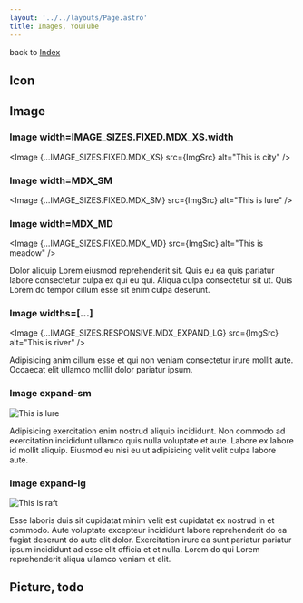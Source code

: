 ```yaml
---
layout: '../../layouts/Page.astro'
title: Images, YouTube
---
```





back to [Index](/design)

## Icon

<div class="flex gap-4">
  <Icon name="tabler:device-floppy" class="h-24 w-24 text-primary" />
  <Icon name="tabler:brand-github" class="h-24 w-24 text-secondary" />
  <Icon name="tabler:cloud-download" class="h-24 w-24 text-accent" />
</div>

## Image

### Image width=IMAGE_SIZES.FIXED.MDX_XS.width

<Image {...IMAGE_SIZES.FIXED.MDX_XS} src={ImgSrc} alt="This is city" />

### Image width=MDX_SM

<Image {...IMAGE_SIZES.FIXED.MDX_SM} src={ImgSrc} alt="This is lure" />

### Image width=MDX_MD

<Image {...IMAGE_SIZES.FIXED.MDX_MD} src={ImgSrc} alt="This is meadow" />

Dolor aliquip Lorem eiusmod reprehenderit sit. Quis eu ea quis pariatur labore consectetur culpa ex
qui eu qui. Aliqua culpa consectetur sit ut. Quis Lorem do tempor cillum esse sit enim culpa
deserunt.

### Image widths=[...]

<Image
  {...IMAGE_SIZES.RESPONSIVE.MDX_EXPAND_LG}
  src={ImgSrc}
  alt="This is river"
/>

Adipisicing anim cillum esse et qui non veniam consectetur irure mollit aute. Occaecat elit ullamco mollit dolor pariatur ipsum.

### Image expand-sm

<div class="expand-sm">
  <Image
    {...IMAGE_SIZES.RESPONSIVE.MDX_EXPAND_LG}
    src={ImgSrc}
    alt="This is lure"
  />
</div>

Adipisicing exercitation enim nostrud aliquip incididunt. Non commodo ad exercitation incididunt ullamco quis nulla voluptate et aute. Labore ex labore id mollit aliquip. Eiusmod eu nisi eu ut adipisicing velit velit culpa labore aute.

### Image expand-lg

<div class="expand-lg">
  <Image
    {...IMAGE_SIZES.RESPONSIVE.MDX_EXPAND_LG}
    src={ImgSrc}
    alt="This is raft"
  />
</div>

Esse laboris duis sit cupidatat minim velit est cupidatat ex nostrud in et commodo. Aute voluptate excepteur incididunt labore reprehenderit do ea fugiat deserunt do aute elit dolor. Exercitation irure ea sunt pariatur pariatur ipsum incididunt ad esse elit officia et et nulla. Lorem do qui Lorem reprehenderit aliqua ullamco veniam et elit.

## Picture, todo
